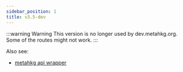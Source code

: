 ```yaml
---
sidebar_position: 1
title: v3.5-dev
---
```


:::warning Warning
This version is no longer used by dev.metahkg.org. Some of the routes might not work.
:::

Also see:
- [metahkg api wrapper](https://gitlab.com/metahkg/metahkg-api/-/tree/dev)


<Swagger url="https://openapi.metahkg.org/v3.5-dev/openapi.yaml" />
